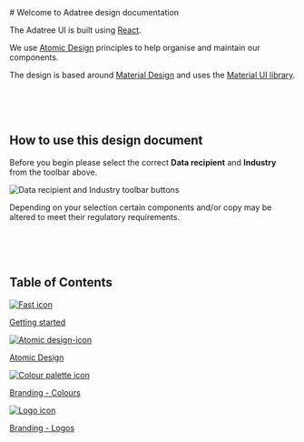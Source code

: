 
<Meta title="Introduction" />

<div >
# Welcome to Adatree design documentation

The Adatree UI is built using [React](https://reactjs.org/).

We use [Atomic Design](https://bradfrost.com/blog/post/atomic-web-design/) principles to help organise and maintain our components.

The design is based around [Material Design](https://material.io/) and uses the [Material UI library](https://mui.com/).

<br />
<br />
<br />

## How to use this design document

Before you begin please select the correct **Data recipient** and **Industry** from the toolbar above.

<img alt="Data recipient and Industry toolbar buttons" class="toolbar-image" src="/assets/images/toolbar.png" />

Depending on your selection certain components and/or copy may be altered to meet their regulatory requirements.

<br />
<br />
<br />

## Table of Contents

<div class="cards">

<a class="card" href="/?path=/docs/getting-started--docs">
  <img alt="Fast icon" src="/assets/images/fast-icon.png" />
  <p>Getting started</p>
</a>
<a class="card" href="/?path=/docs/atomic-design--docs">
  <img alt="Atomic design-icon" src="/assets/images/atomic-design-icon.png" />
  <p>Atomic Design</p>
</a>
<a class="card" href="/?path=/docs/branding-colours--docs">
  <img alt="Colour palette icon" src="/assets/images/colour-palette-icon.png" />
  <p>Branding - Colours</p>
</a>
<a class="card" href="/?path=/docs/branding-logos--docs">
  <img alt="Logo icon" src="/assets/images/logo-icon.png" />
  <p>Branding - Logos</p>
</a>

</div>

</div>

<style>
  {`
  .cards {
    display: flex;
    flex-wrap: wrap;
    justify-content: space-around;

  }
  .card {
    box-sizing: border-box;
    display: flex;
    flex-direction: column;
    align-items: center;
    flex: 0 1 calc(100% - 10px);
    height: 260px;
    margin-top: 16px;
    padding: 8px;
    border-radius: 4px;
    background-color: #F7F9FC;
  }

  .card:hover {
    background-color: #EAF3FC;
  }

  .card p {
    color: #1EA7FD;
    font-size: 18px;
    margin: 0;
  }

.toolbar-image {
  border: 1px solid
}

  @media screen and (min-width: 40em) {
    .card {
        flex: 0 1 calc(50% - 16px);
    }
  }

  @media screen and (min-width: 80em) {
    .card {
        flex: 0 1 calc(25% - 16px);
    }
  }

`}
</style>
